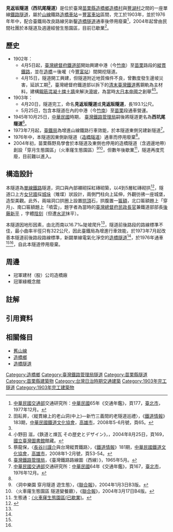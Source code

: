 {{Infobox tunnel
|name         = 見返坂隧道（西坑尾隧道）
|image        = 台鐵見返坂(西坑尾)隧道 Mikaerisaka-Hsikenui Tunnel.jpg
|caption      = 西坑尾隧道南口
|official_name =  {{flagicon|Empire of Japan}}見返坂(阪)隧道{{small|（1902～1945）}}<br />
{{flagicon|Taiwan}}西坑尾隧道{{small|（1945～1976 ）}}

|also_known_as =穿月隧道、第一代造橋隧道、見回坂(阪)隧道
|line         =  [[臺中線|臺中線]]（山線）
|location     = [[苗栗縣|苗栗縣]][[造橋鄉|造橋鄉]][[造橋村|造橋村]]與[[豐湖村|豐湖村]]
|crosses=
|coordinates  = {{coord| 24.625626 |N| 120.851789 |E|display=title,inline}}
|system       = [[臺灣鐵路管理局|臺灣鐵路管理局]]
|status       = 廢棄
|start        = [[造橋車站|造橋車站]]南
|end          = [[豐富車站_(台灣)|豐富車站]]北
|stations     = 
|startwork    = {{flagicon|Empire of Japan}} 1902年4月15日
|complete     = {{flagicon|Empire of Japan}} 1903年4月20日（完工）
|builder       =
|open         =   {{flagicon|Empire of Japan}} 1903年5月25日
|close        =  {{flagicon|Taiwan}} 1976年？月
|owner        = [[臺灣總督府鐵道部|臺灣總督府鐵道部]]{{small|（1903-1945）}} <br /> [[File:ROC_Taiwan_Railways_Administration_Logo.svg|22px]][[臺灣鐵路管理局|臺灣鐵路管理局]] {{small|（1945-）}}
|operator     = [[臺灣總督府鐵道部|臺灣總督府鐵道部]]{{small|（1903-1945）}} <br /> [[File:ROC_Taiwan_Railways_Administration_Logo.svg|22px]][[臺灣鐵路管理局|臺灣鐵路管理局]] {{small|（1945-1976）}}
|traffic      = [[鐵路|鐵路]] {{small|（1903-1976）}}
|character    = 
|construction = 
|length       = {{convert|193.1|m|0|ft}}
|linelength   = 
|tracklength  = 
|notrack      = 單線鐵路
|gauge        = {{RailGauge|1067}}
|el           = 非電氣化
|speed        = 
|hielevation  = 
|lowelevation = 
|height       =
|grade        =千分之16.7
}}
{{Routemap|title=見返坂隧道(西坑尾隧道)|map=
CONTg\~~ ~~（往[[造橋車站|造橋]]、[[基隆車站|基隆]]）
\eABZgl\exSTRq\exSTR+r
\tSTRa\exSTR\extSTRa
\tSTR\extSTRa\extSTR ~~ ~~{{rmri|r}}[[造橋隧道|造橋隧道]]（第二代）'''~~{{small|1976-1996}}
\tSTR\extSTR\extSTR ~~ ~~[[見返坂隧道_(西坑尾隧道)|見返坂隧道 (西坑尾隧道)]]（第一代）'''~~{{small|1903-1976}}
\tSTR\extSTR\extSTR ~~ ~~{{rmri|l}}[[豐富隧道|豐富隧道]]（第三代）'''~~{{small|1996- }}
\tSTR\extSTRe\extSTRe
\tSTRe\exSTRl\exABZg+r
\STR\\exHST~~ ~~[[134公里號誌站|134號誌站]]
\eABZg+l\exSTRq\exSTRr
CONTf\~~ ~~（往[[豐富車站_(台灣)|豐富]]、[[高雄車站|高雄]]）
}}
'''見返坂隧道（西坑尾隧道）'''是位於臺灣[[苗栗縣|苗栗縣]][[造橋鄉|造橋鄉]][[造橋村|造橋村]]與[[豐湖村|豐湖村]]之間的一座單線[[鐵路隧道|鐵路隧道]]，屬於[[臺中線|山線]]鐵路[[造橋車站|造橋車站]]＝[[豐富車站_(台灣)|豐富車站]]區間，完工於1903年，並於1976年年中，配合臺鐵局改良路線另新鑿[[造橋隧道|造橋隧道]]通車後停用廢棄<ref name="交65">[[中華民國交通部|中華民國交通部]]交通研究所：[[中華民國|中華民國]]65年《交通年鑑》，頁177，[[臺北市|臺北市]]，1977年12月{{zh-tw}}。</ref>，2004年起曾由民間社團於本隧道及週邊經營生態園區，目前已歇業<ref name="田183">田耘昇，〈縱貫線上的老山洞(中上)—新竹三義間的老隧道巡禮〉，《[[鐵道情報|鐵道情報]]》183期，[[中華民國鐵道文化協會|中華民國鐵道文化協會]]，[[高雄市|高雄市]]，2008年5-6月號，頁65{{zh-tw}}。</ref>。

== 歷史 ==
*1902年：
**4月5日起，[[臺灣總督府交通局鐵道部|臺灣總督府鐵道部]]開始興建中港（今[[竹南車站|竹南]]）至[[苗栗車站|苗栗]]路段的[[縱貫線_(鐵路)|縱貫鐵路]]，並在[[造橋車站|造橋]]＝後壠（今[[豐富車站_(台灣)|豐富站]]）間開挖隧道。
**4月15日，隧道開工興建，但隧道附近地質條件不良，曾數度發生邊坡災害，延誤工期<ref name="田183" />，臺灣總督府鐵道部以拆下的[[臺灣鐵路_(清朝)|清末臺灣鐵道]]舊鋼軌為主材料，建構[[鋼筋混凝土|鋼筋混凝土]][[擋土牆|擋土牆]]來解決[[滑坡|滑坡]]，為當時[[大日本帝國|大日本帝國]]之創舉{{r|鐵中}}<ref>小野田 滋，《鉄道と煉瓦 その歴史とデザイン》，{{Link-ja|鹿島出版會|鹿島出版会}}，2004年8月25日，頁169{{ja}}，[[國立臺灣圖書館|國立臺灣圖書館]]館藏。</ref><ref >蔡龍保，〈[[長谷川謹介|長谷川謹介]]與台灣縱貫鐵路〉，《[[鐵道情報|鐵道情報]]》181期，[[中華民國鐵道文化協會|中華民國鐵道文化協會]]，[[高雄市|高雄市]]，2008年1-2月號，頁53-54{{zh-tw}}。</ref>{{NoteTag|1=日本最早的[[鋼筋混凝土|鋼筋混凝土]]構造物，一般公認是跨越京都[[琵琶湖疏水|琵琶湖水路運河]]上的第11號橋，1903年7月試造<ref>ROOF-NET編集部：[http://roof-net.jp/index.php?%E6%97%A5%E6%9C%AC%E5%88%9D%E3%81%AERC%E6%A9%8B%E3%81%A8%E7%90%B5%E7%90%B6%E6%B9%96%E7%96%8F%E6%B0%B4#z4e69bcf 〈日本初の鉄筋コンクリート橋 ～明治36年(1903年)7月試造～〉] {{Wayback|url=http://roof-net.jp/index.php?%E6%97%A5%E6%9C%AC%E5%88%9D%E3%81%AERC%E6%A9%8B%E3%81%A8%E7%90%B5%E7%90%B6%E6%B9%96%E7%96%8F%E6%B0%B4#z4e69bcf |date=20201229064751 }}，2010-08-17{{ja}}。</ref>。}}。
*1903年：
**4月20日，隧道完工，命名'''見返坂隧道'''或'''見返阪隧道'''{{r|鐵中}}{{NoteTag|1=另有文獻採用「見回坂」或「見回阪」之隧道名<ref>Taine：[https://kotaine.blogspot.com/2018/11/blog-post.html 〈關於日治期鐵路隧道名稱〉]，2018年11月17日{{zh-tw}}。</ref>。}}，長193.1公尺。
**5月25日，包含本隧道在內的中港（今[[竹南車站|竹南]]）至[[苗栗車站|苗栗]]段通車營運{{r|鐵中}}。
*1945年10月25日，[[中華民國|中華民國]]時期， [[交通部臺灣鐵路管理局|臺灣鐵路管理局]]嗣後將隧道更名為'''西坑尾隧道'''<ref name="線圖">[[交通部臺灣鐵路管理局|臺灣鐵路管理局]]，《臺灣鐵路路線圖（西線）》，1965年5月{{zh-tw}}。</ref>。
*1973年7月起，[[交通部臺灣鐵路管理局|臺鐵局]]為增進山線鐵路行車效能，於本隧道東側另建新隧道<ref name="交64">[[中華民國交通部|中華民國交通部]]交通研究所：[[中華民國|中華民國]]64年《交通年鑑》，頁167，[[臺北市|臺北市]]，1976年12月{{zh-tw}}。</ref>。
*1976年中，本隧道因東側新隧道（[[造橋隧道|造橋隧道]]）通車而停用廢棄<ref name="交65" />。
*2004年初，苗栗縣野鳥學會於本隧道及東側也停用的造橋隧道（含週邊地帶）創設「穿月生態園區」（火車窿生態園區）<ref>〈洞中樂園 穿月隧道 遊生態〉，《[[聯合報|聯合報]]》，2004年1月3日B3版{{zh-tw}}。</ref><ref>〈火車窿生態園區 隧道變餐廳〉，《[[聯合報|聯合報]]》，2004年3月17日B4版{{zh-tw}}。</ref>，但數年後歇業<ref>生態通：[https://tour.ieco.tw/TravelPlan/AttDetail/4129 〈火車窿生態園區(已歇業)]{{zh-tw}}。</ref>，隧道再度荒廢，目前難以進入。
== 構造設計 ==
本隧道為[[單線鐵路|單線鐵路]]隧道，洞口與內部襯砌採紅磚砌築，以4到5層紅磚砌拱<ref>{{cite book|url= |author=|title=《{{lang|ja|昭和拾年臺灣鐵道震災誌}}》|location=臺北|page=頁19 |publisher=[[臺灣總督府交通局鐵道部|臺灣總督府交通局鐵道部]] |language=ja |date=1939年3月25日}}</ref>，隧道口上方[[女兒牆|女兒牆]]採[[垛口|城垛]]（雉堞）狀設計，兩側門柱向上延伸，外觀彷彿一座城堡，造型美觀。此外，兩端洞口拱圈上設置[[拱頂|拱頂]]石，拱腹置一[[匾額|匾額]]，北口匾額題上「穿月」、南口匾額題上「噴雲」，題字者為當時的[[臺灣總督府|臺灣總督府]][[民政長官|民政長官]]兼鐵道部部長[[後藤新平|後藤新平]] {{r|鐵中}}，字體[[陰刻|陰刻]]（但遭[[水泥|水泥]]抹平）。

本隧道因地形因素，由北而南以16.7‰陡坡爬升<ref name="線圖" />，隧道前後路段的路線標準不佳，最小曲率半徑只有322公尺，因此臺鐵局為增進行車效能，於1973年7月起改善本隧道前後路段路線標準，新闢單線電氣化淨空的[[造橋隧道|造橋隧道]]<ref name="交64" />，於1976年通車<ref name="交65" /><ref name="田183" />，自此本隧道停用廢棄。

== 周邊 ==
*冠軍建材（股）公司造橋廠
*冠軍綠概念館

==註解==
<div class="references-small">
{{NoteFoot}}
</div>
== 引用資料 ==
{{reflist|refs=
<ref name="鐵中">{{cite book |url=http://dl.ndl.go.jp/info:ndljp/pid/805264 |author= |title=《臺灣鐵道史》中卷（未定稿） |publisher=[[臺灣總督府交通局鐵道部|臺灣總督府鐵道部]] |language=ja |location=[[臺北市|臺北]] |page=頁175、177～179、181、182、296 |date=1911年3月25日，日本[[國立國會圖書館|國立國會圖書館]]數位典藏 |access-date=2021年3月6日 |archive-date=2020年8月6日 |archive-url=https://web.archive.org/web/20200806080821/https://dl.ndl.go.jp/info:ndljp/pid/805264 |dead-url=no }}</ref>
}}

== 相關條目 ==
*[[舊山線|舊山線]]
*[[造橋鄉|造橋鄉]]
*[[造橋隧道|造橋隧道]]

{{臺灣鐵路管理局鐵路隧道}}

[[Category:造橋鄉|Category:造橋鄉]]
[[Category:臺灣鐵路管理局隧道|Category:臺灣鐵路管理局隧道]]
[[Category:苗栗縣隧道|Category:苗栗縣隧道]]
[[Category:苗栗縣建築物|Category:苗栗縣建築物]]
[[Category:台灣日治時期交通建築|Category:台灣日治時期交通建築]]
[[Category:1903年完工隧道|Category:1903年完工隧道]]
[[Category:1903年完工建築物|Category:1903年完工建築物]]
